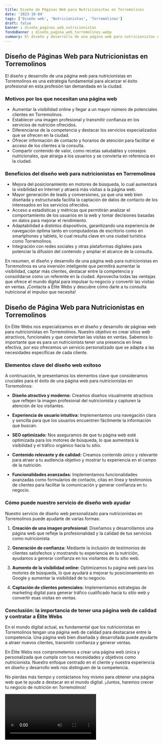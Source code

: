 ```yaml
---
title: Diseño de Páginas Web para Nutricionistas en Torremolinos
date: '2023-10-04'
tags: ['Diseño web', 'Nutricionistas', 'Torremolinos']
draft: false
banner : diseño_paginas_web_nutricionistas
fondoBanner : diseño_pagina_web_torremolinos.webp
summary: El diseño y desarrollo de una página web para nutricionistas en Torremolinos es una estrategia fundamental para alcanzar el éxito profesional en esta profesión tan demandada en la ciudad.
---
```


## Diseño de Páginas Web para Nutricionistas en Torremolinos

El diseño y desarrollo de una página web para nutricionistas en Torremolinos es una estrategia fundamental para alcanzar el éxito profesional en esta profesión tan demandada en la ciudad.

### Motivos por los que necesitan una página web

- Aumentar la visibilidad online y llegar a un mayor número de potenciales clientes en Torremolinos.
- Establecer una imagen profesional y transmitir confianza en los servicios de nutrición ofrecidos.
- Diferenciarse de la competencia y destacar los servicios especializados que se ofrecen en la ciudad.
- Ofrecer información de contacto y horarios de atención para facilitar el acceso de los clientes a la consulta.
- Compartir contenido de valor, como recetas saludables y consejos nutricionales, que atraiga a los usuarios y se convierta en referencia en la ciudad.

### Beneficios del diseño web para nutricionistas en Torremolinos

- Mejora del posicionamiento en motores de búsqueda, lo cual aumentará la visibilidad en Internet y atraerá más visitas a la página web.
- Mayor generación de leads y conversiones, ya que una web bien diseñada y estructurada facilita la captación de datos de contacto de los interesados en los servicios ofrecidos.
- Acceso a estadísticas y métricas que permitirán analizar el comportamiento de los usuarios en la web y tomar decisiones basadas en datos para mejorar el rendimiento.
- Adaptabilidad a distintos dispositivos, garantizando una experiencia de navegación óptima tanto en computadoras de escritorio como en smartphones y tablets, lo cual resulta clave en una ciudad turística como Torremolinos.
- Integración con redes sociales y otras plataformas digitales para potenciar la difusión del contenido y ampliar el alcance de la consulta.

En resumen, el diseño y desarrollo de una página web para nutricionistas en Torremolinos es una inversión inteligente que permitirá aumentar la visibilidad, captar más clientes, destacar entre la competencia y consolidarse como un referente en la ciudad. Aprovecha todas las ventajas que ofrece el mundo digital para impulsar tu negocio y convertir las visitas en ventas. ¡Contacta a Élite Webs y descubre cómo darle a tu consulta nutricional el impulso que necesita!

<GifSeo />

<Cta />

## Diseño de Página Web para Nutricionistas en Torremolinos

En Élite Webs nos especializamos en el diseño y desarrollo de páginas web para nutricionistas en Torremolinos. Nuestro objetivo es crear sitios web atractivos, funcionales y que conviertan las visitas en ventas. Sabemos lo importante que es para un nutricionista tener una presencia en línea efectiva, por eso ofrecemos un servicio personalizado que se adapta a las necesidades específicas de cada cliente.

### Elementos clave del diseño web exitoso

A continuación, te presentamos los elementos clave que consideramos cruciales para el éxito de una página web para nutricionistas en Torremolinos:

- **Diseño atractivo y moderno:** Creamos diseños visualmente atractivos que reflejen la imagen profesional del nutricionista y capturen la atención de los visitantes.

- **Experiencia de usuario intuitiva:** Implementamos una navegación clara y sencilla para que los usuarios encuentren fácilmente la información que buscan.

- **SEO optimizado:** Nos aseguramos de que tu página web esté optimizada para los motores de búsqueda, lo que aumentará la visibilidad y el tráfico orgánico hacia tu sitio.

- **Contenido relevante y de calidad:** Creamos contenido único y relevante para atraer a tu audiencia objetivo y mostrar tu experiencia en el campo de la nutrición.

- **Funcionalidades avanzadas:** Implementamos funcionalidades avanzadas como formularios de contacto, citas en línea y testimonios de clientes para facilitar la comunicación y generar confianza en tu negocio.

### Cómo puede nuestro servicio de diseño web ayudar

Nuestro servicio de diseño web personalizado para nutricionistas en Torremolinos puede ayudarte de varias formas:

1. **Creación de una imagen profesional:** Diseñamos y desarrollamos una página web que refleje la profesionalidad y la calidad de tus servicios como nutricionista.

2. **Generación de confianza:** Mediante la inclusión de testimonios de clientes satisfechos y mostrando tu experiencia en la nutrición, ayudamos a generar confianza en los visitantes de tu sitio web.

3. **Aumento de la visibilidad online:** Optimizamos tu página web para los motores de búsqueda, lo que ayudará a mejorar tu posicionamiento en Google y aumentar la visibilidad de tu negocio.

4. **Captación de clientes potenciales:** Implementamos estrategias de marketing digital para generar tráfico cualificado hacia tu sitio web y convertir esas visitas en ventas.

### Conclusión: la importancia de tener una página web de calidad y contratar a Élite Webs

En el mundo digital actual, es fundamental que los nutricionistas en Torremolinos tengan una página web de calidad para destacarse entre la competencia. Una página web bien diseñada y desarrollada puede ayudarte a atraer nuevos clientes, transmitir confianza y generar ventas.

En Élite Webs nos comprometemos a crear una página web única y personalizada que cumpla con tus necesidades y objetivos como nutricionista. Nuestro enfoque centrado en el cliente y nuestra experiencia en diseño y desarrollo web nos distinguen de la competencia.

No pierdas más tiempo y contáctanos hoy mismo para obtener una página web que te ayude a destacar en el mundo digital. ¡Juntos, haremos crecer tu negocio de nutrición en Torremolinos!

<Video />

<CtaBot job='Nutricionistas' city='Torremolinos'/>

<Gmaps query='Torremolinos+españa+maps' />